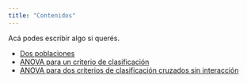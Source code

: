 ```yaml
---
title: "Contenidos"
---
```


Acá podes escribir algo si querés.

* [Dos poblaciones](dos_poblaciones.qmd)
* [ANOVA para un criterio de clasificación](un_criterio.qmd)
* [ANOVA para dos criterios de clasificación cruzados sin interacción](dos_criterios_aditivos.qmd)